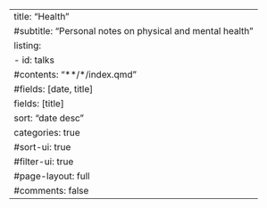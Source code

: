 ---
title: "Health"
#subtitle: "Personal notes on physical and mental health"
listing:
  - id: talks
    #contents: "**/*/index.qmd"
    #fields: [date, title]
    fields: [title]
    sort: "date desc"
    categories: true
    #sort-ui: true
    #filter-ui: true  
#page-layout: full
#comments: false
---